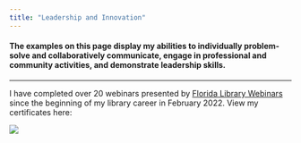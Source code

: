 ```yaml
---
title: "Leadership and Innovation"
---
```


#### **The examples on this page display my abilities to individually problem-solve and collaboratively communicate, engage in professional and community activities, and demonstrate leadership skills.**

------------------------------------------------------------------------

I have completed over 20 webinars presented by [Florida Library Webinars](https://floridalibrarywebinars.org/){target="_blank"} since the beginning of my library career in February 2022. View my certificates here:

[![](img/certificate_banner.png)](certificates.qmd)

